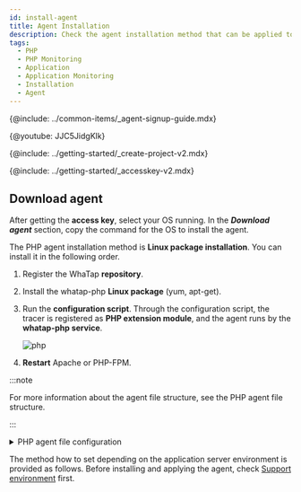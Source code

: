 ```yaml
---
id: install-agent
title: Agent Installation
description: Check the agent installation method that can be applied to the application server that runs in the PHP environment.
tags:
  - PHP
  - PHP Monitoring
  - Application
  - Application Monitoring
  - Installation
  - Agent
---
```



{@include: ../common-items/_agent-signup-guide.mdx}  

{@youtube: JJC5JidgKlk}

{@include: ../getting-started/_create-project-v2.mdx}

{@include: ../getting-started/_accesskey-v2.mdx}

## Download agent

After getting the **access key**, select your OS running. In the **_Download agent_** section, copy the command for the OS to install the agent.

The PHP agent installation method is **Linux package installation**. You can install it in the following order.

1.  Register the WhaTap **repository**.

2.  Install the whatap-php **Linux package** (yum, apt-get).

3.  Run the **configuration script**. Through the configuration script, the tracer is registered as **PHP extension module**, and the agent runs by the **whatap-php service**.

    ![php](https://img.whatap.io/media/images/php.png)

4.  **Restart** Apache or PHP-FPM.

:::note

For more information about the agent file structure, see the PHP agent file structure.

:::

<details>
<summary>PHP agent file configuration</summary>

The PHP agent file consists of the tracer that extracts data for application monitoring and transfers the data to the WhaTap collection server, the agent that transfers the collected data to the server, and the installation script file that dynamically applies both tracer and agent.

-   _whatap\_`X.Y.Z`.so_

    This library is added as a PHP extension module that has been registered as a tracer to collect data and send the collected data to the agent. The extension modules are classified for each PHP API version and Zend Thread Safe support. Examples are as follows: 

    -   _whatap_zts_20041225.so_  

        PHP 5.2, Zend Thread safe enable

    -   _whatap_20041225.so_

        PHP 5.2, Non Thread Safe 

-   _whatap-php(whatap_php)_

    This program transfers the data delivered from the agent or tracer to UDP, to the collection server.

-   _/etc/init.d/whatap-php_

    Service script file.

-   _whatap_php_

    Service execution file.

-   _whatap.ini_

    In this file, the settings of the PHP extension module that collects data of the application server, the collection server address, and the project access key of the server are entered.

-   _template.ini_ 

    The template file is copied when creating _whatap.ini_.

-   _whatap-install-`yyyymmdd`.log_

    Log file generated during installation. The default storage path is _/usr/whata/php/logs_. The files are created by date. Only the logs for 7 days are kept by default.

-   _whatap-boot-`yyyymmdd`.log_

    Agent log file. The default storage path is _/usr/whata/php/logs_. The files are created by date. Only the logs for 7 days are kept by default.

-   _install.sh_

    Installation script. Proceed with the whatap-php service installation by installing the PHP extension module (_whatap.so_) to Apache or PHP-FPM. For more information, see [the following](agent-troubleshooting#extension-modul-manual-setting).

-   _WhaTap.php (sample.php)_

    API reference class (_/usr/whatap/php/lib/WhaTap.php_) to be used in the PHP source code, and the example source file (_sample.php_)

</details>

The method how to set depending on the application server environment is provided as follows. Before installing and applying the agent, check [Support environment](supported-spec) first.

<DocCardList/>
